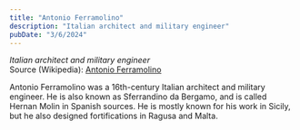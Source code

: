 ```yaml
---
title: "Antonio Ferramolino"
description: "Italian architect and military engineer"
pubDate: "3/6/2024"
---
```


*Italian architect and military engineer*  
Source (Wikipedia): [Antonio Ferramolino][1]

Antonio Ferramolino was a 16th-century Italian architect and military engineer. He is also known as Sferrandino da Bergamo, and is called Hernan Molin in Spanish sources. He is mostly known for his work in Sicily, but he also designed fortifications in Ragusa and Malta.

[1]: https://en.wikipedia.org/wiki/Antonio_Ferramolino
